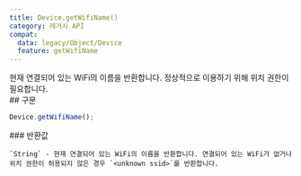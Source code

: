 ```yaml
---
title: Device.getWifiName()
category: 레거시 API
compat:
  data: legacy/Object/Device
  feature: getWifiName
---
```


<Section>
  현재 연결되어 있는 WiFi의 이름을 반환합니다.

  <Noti type="info">
    정상적으로 이용하기 위해 위치 권한이 필요합니다.
  </Noti>
</Section>
<Section>
  ## 구문

  ~~~js
  Device.getWifiName();
  ~~~

  <Section>
    ### 반환값

    `String` - 현재 연결되어 있는 WiFi의 이름을 반환합니다. 연결되어 있는 WiFi가 없거나 위치 권한이 허용되지 않은 경우 `<unknown ssid>`를 반환합니다.
  </Section>
</Section>
